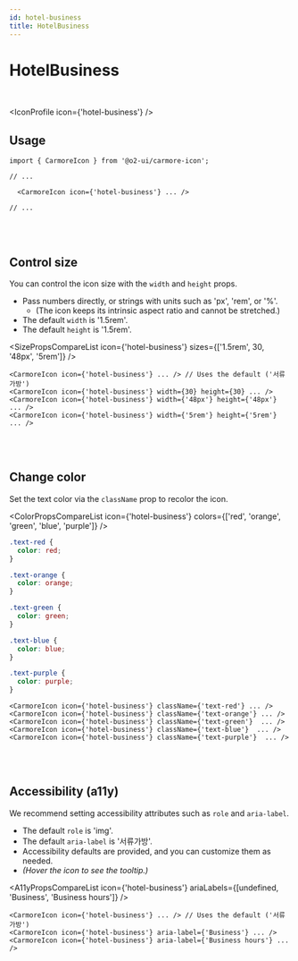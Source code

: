 ```yaml
---
id: hotel-business
title: HotelBusiness
---
```




# HotelBusiness

<br />

<IconProfile icon={'hotel-business'} />

## Usage

```tsx
import { CarmoreIcon } from '@o2-ui/carmore-icon';

// ...

  <CarmoreIcon icon={'hotel-business'} ... />

// ...
```

<br />
<br />

## Control size

You can control the icon size with the `width` and `height` props.

- Pass numbers directly, or strings with units such as 'px', 'rem', or '%'.
  - (The icon keeps its intrinsic aspect ratio and cannot be stretched.)
- The default `width` is '1.5rem'.
- The default `height` is '1.5rem'.

<SizePropsCompareList icon={'hotel-business'} sizes={['1.5rem', 30, '48px', '5rem']} />

```tsx
<CarmoreIcon icon={'hotel-business'} ... /> // Uses the default ('서류가방')
<CarmoreIcon icon={'hotel-business'} width={30} height={30} ... />
<CarmoreIcon icon={'hotel-business'} width={'48px'} height={'48px'} ... />
<CarmoreIcon icon={'hotel-business'} width={'5rem'} height={'5rem'} ... />
```

<br />
<br />

## Change color

Set the text color via the `className` prop to recolor the icon.

<ColorPropsCompareList icon={'hotel-business'} colors={['red', 'orange', 'green', 'blue', 'purple']} />

```css
.text-red {
  color: red;
}

.text-orange {
  color: orange;
}

.text-green {
  color: green;
}

.text-blue {
  color: blue;
}

.text-purple {
  color: purple;
}
```

```tsx
<CarmoreIcon icon={'hotel-business'} className={'text-red'} ... />
<CarmoreIcon icon={'hotel-business'} className={'text-orange'} ... />
<CarmoreIcon icon={'hotel-business'} className={'text-green'}  ... />
<CarmoreIcon icon={'hotel-business'} className={'text-blue'}  ... />
<CarmoreIcon icon={'hotel-business'} className={'text-purple'}  ... />
```

<br />
<br />

## Accessibility (a11y)

We recommend setting accessibility attributes such as `role` and `aria-label`.

- The default `role` is 'img'.
- The default `aria-label` is '서류가방'.
- Accessibility defaults are provided, and you can customize them as needed.
- _(Hover the icon to see the tooltip.)_

<A11yPropsCompareList icon={'hotel-business'} ariaLabels={[undefined, 'Business', 'Business hours']} />

```tsx
<CarmoreIcon icon={'hotel-business'} ... /> // Uses the default ('서류가방')
<CarmoreIcon icon={'hotel-business'} aria-label={'Business'} ... />
<CarmoreIcon icon={'hotel-business'} aria-label={'Business hours'} ... />
```
